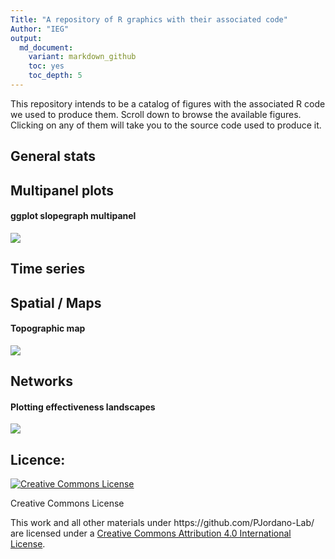 ```yaml
---
Title: "A repository of R graphics with their associated code"
Author: "IEG"
output:
  md_document:
    variant: markdown_github
    toc: yes
    toc_depth: 5
---
```


This repository intends to be a catalog of figures with the associated R code we used to produce them. Scroll down to browse the available figures. Clicking on any of them will take you to the source code used to produce it.  
  


## General stats




## Multipanel plots 

#### ggplot slopegraph multipanel
  [![](figures/slopegraph_multipanel.png)](http://github.com/Pakillo/R-figures/blob/master/Multipanel/slopegraph_multipanel.Rmd)



## Time series



## Spatial / Maps

#### Topographic map  
  [![](figures/topomap.png)](http://github.com/Pakillo/R-figures/blob/master/Spatial/topomap.Rmd)




## Networks

#### Plotting effectiveness landscapes

[![](figures/effectiveness_plot.png)](http://github.com/Pakillo/R-figures/blob/master/Networks/effectiveness.Rmd)




Licence:
--------
<a rel="license" href="http://creativecommons.org/licenses/by/4.0/"><img alt="Creative Commons License" style="border-width:0" src="https://i.creativecommons.org/l/by/4.0/88x31.png" /></a>

Creative Commons License  

This work and all other materials under https://github.com/PJordano-Lab/ are licensed under a [Creative Commons Attribution 4.0 International License](https://creativecommons.org/licenses/by/4.0/legalcode).

